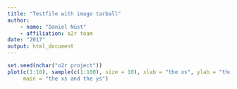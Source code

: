 ```yaml
---
title: "Testfile with image tarball"
author:
    - name: "Daniel Nüst"
    - affiliation: o2r team
date: "2017"
output: html_document
---
```


```r
set.seed(nchar("o2r project"))
plot(c(1:10), sample(c(1:100), size = 10), xlab = "the xs", ylab = "the ys",
     main = "the xs and the ys")
```
